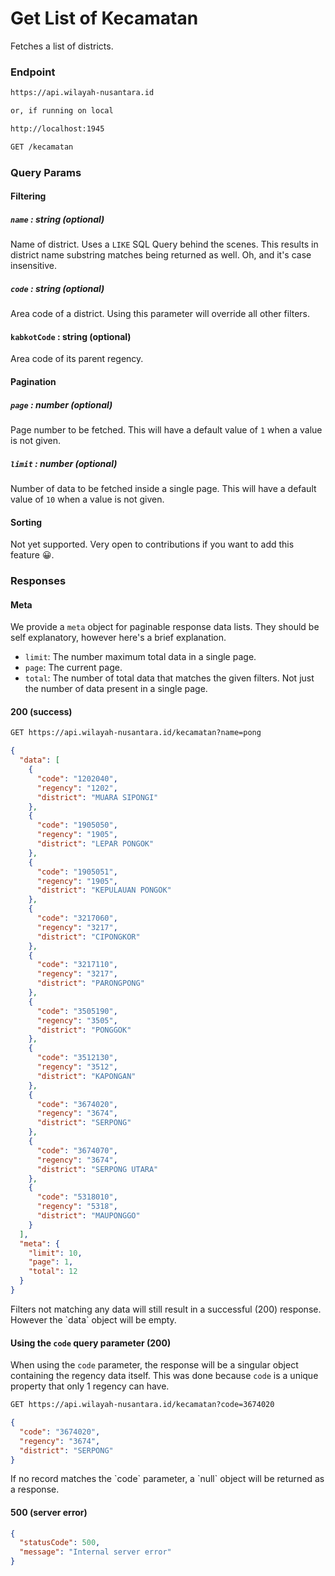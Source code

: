 
# Get List of Kecamatan

Fetches a list of districts.

### Endpoint

```md filename="Base URL"
https://api.wilayah-nusantara.id

or, if running on local

http://localhost:1945
```

```md filename="Method and Endpoint"
GET /kecamatan
```

### Query Params

#### Filtering

##### `name` : string (optional)

Name of district. Uses a `LIKE` SQL Query behind the scenes. This results in district name substring matches being returned as well. Oh, and it's case insensitive.

##### `code` : string (optional)

Area code of a district. Using this parameter will override all other filters.

#### `kabkotCode` : string (optional)

Area code of its parent regency.

#### Pagination

##### `page` : number (optional)

Page number to be fetched. This will have a default value of `1` when a value is not given.

##### `limit` : number (optional)

Number of data to be fetched inside a single page. This will have a default value of `10` when a value is not given.

#### Sorting

Not yet supported. Very open to contributions if you want to add this feature 😀.

### Responses

#### Meta

We provide a `meta` object for paginable response data lists. They should be self explanatory, however here's a brief explanation.

- `limit`: The number maximum total data in a single page.
- `page`: The current page.
- `total`: The number of total data that matches the given filters. Not just the number of data present in a single page.

#### 200 (success)

```md filename="Example Request"
GET https://api.wilayah-nusantara.id/kecamatan?name=pong
```

```json filename="Example Response"
{
  "data": [
    {
      "code": "1202040",
      "regency": "1202",
      "district": "MUARA SIPONGI"
    },
    {
      "code": "1905050",
      "regency": "1905",
      "district": "LEPAR PONGOK"
    },
    {
      "code": "1905051",
      "regency": "1905",
      "district": "KEPULAUAN PONGOK"
    },
    {
      "code": "3217060",
      "regency": "3217",
      "district": "CIPONGKOR"
    },
    {
      "code": "3217110",
      "regency": "3217",
      "district": "PARONGPONG"
    },
    {
      "code": "3505190",
      "regency": "3505",
      "district": "PONGGOK"
    },
    {
      "code": "3512130",
      "regency": "3512",
      "district": "KAPONGAN"
    },
    {
      "code": "3674020",
      "regency": "3674",
      "district": "SERPONG"
    },
    {
      "code": "3674070",
      "regency": "3674",
      "district": "SERPONG UTARA"
    },
    {
      "code": "5318010",
      "regency": "5318",
      "district": "MAUPONGGO"
    }
  ],
  "meta": {
    "limit": 10,
    "page": 1,
    "total": 12
  }
}
```

<Callout>
  Filters not matching any data will still result in a successful (200)
  response. However the `data` object will be empty.
</Callout>

#### Using the `code` query parameter (200)

When using the `code` parameter, the response will be a singular object containing the regency data itself. This was done because `code` is a unique property that only 1 regency can have.

```md filename="Example Request"
GET https://api.wilayah-nusantara.id/kecamatan?code=3674020
```

```json filename="Example Response"
{
  "code": "3674020",
  "regency": "3674",
  "district": "SERPONG"
}
```

<Callout>
  If no record matches the `code` parameter, a `null` object will be returned as
  a response.
</Callout>

#### 500 (server error)

```json filename="Example Response"
{
  "statusCode": 500,
  "message": "Internal server error"
}
```

